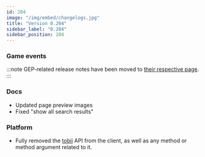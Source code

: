 ```yaml
---
id: 204
image: "/img/embed/changelogs.jpg"
title: "Version 0.204"
sidebar_label: "0.204"
sidebar_position: 204
---
```


### Game events
:::note
GEP-related release notes have been moved to [their respective page](/api/changelogs/gep-changelogs).
:::

### Docs
- Updated page preview images
- Fixed "show all search results"

### Platform
- Fully removed the [tobii](/api/deprecated/obsolete/tobii) API from the client, as well as any method or method argument related to it.